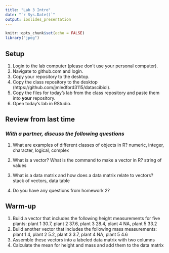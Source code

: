 ```yaml
---
title: "Lab 3 Intro"
date: "`r Sys.Date()`"
output: ioslides_presentation
---
```


```r
knitr::opts_chunk$set(echo = FALSE)
library("jpeg")
```

## Setup
1. Login to the lab computer (please don't use your personal computer).  
2. Navigate to github.com and login.   
2. Copy your repository to the desktop.   
5. Copy the class repository to the desktop (https://github.com/jmledford3115/datascibiol).  
6. Copy the files for today's lab from the class repository and paste them into **your** repository.  
7. Open today's lab in RStudio.  

## Review from last time
### *With a partner, discuss the following questions*
1. What are examples of different classes of objects in R?
  numeric, integer, character, logical, complex

2. What is a vector? What is the command to make a vector in R?
  string of values

3. What is a data matrix and how does a data matrix relate to vectors?
  stack of vectors, data table
  
4. Do you have any questions from homework 2?


## Warm-up
1. Build a vector that includes the following height measurements for five plants:
plant 1 30.7, plant 2 37.6, plant 3 28.4, plant 4 NA, plant 5 33.2
2. Build another vector that includes the following mass measurements:
plant 1 4, plant 2 5.2, plant 3 3.7, plant 4 NA, plant 5 4.6
3. Assemble these vectors into a labeled data matrix with two columns
4. Calculate the mean for height and mass and add them to the data matrix

